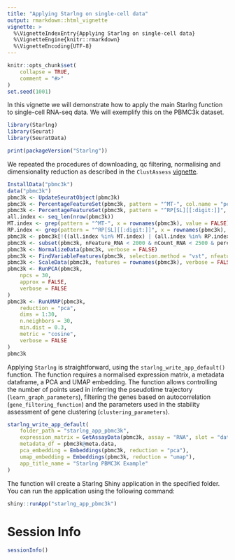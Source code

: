 ```yaml
---
title: "Applying Starlng on single-cell data"
output: rmarkdown::html_vignette
vignette: >
  %\VignetteIndexEntry{Applying Starlng on single-cell data}
  %\VignetteEngine{knitr::rmarkdown}
  %\VignetteEncoding{UTF-8}
---
```


```r
knitr::opts_chunk$set(
    collapse = TRUE,
    comment = "#>"
)
set.seed(1001)
```

In this vignette we will demonstrate how to apply the main Starlng function to single-cell RNA-seq data. We will exemplify this on the PBMC3k dataset.

```r
library(Starlng)
library(Seurat)
library(SeuratData)

print(packageVersion("Starlng"))
```

We repeated the procedures of downloading, qc filtering, normalising and dimensionality reduction as described in the `ClustAssess` [vignette](https://github.com/Core-Bioinformatics/ClustAssess/blob/main/vignettes/stability-pipeline-description.Rmd).

```r
InstallData("pbmc3k")
data("pbmc3k")
pbmc3k <- UpdateSeuratObject(pbmc3k)
pbmc3k <- PercentageFeatureSet(pbmc3k, pattern = "^MT-", col.name = "percent.mito")
pbmc3k <- PercentageFeatureSet(pbmc3k, pattern = "^RP[SL][[:digit:]]", col.name = "percent.rp")
all.index <- seq_len(nrow(pbmc3k))
MT.index <- grep(pattern = "^MT-", x = rownames(pbmc3k), value = FALSE)
RP.index <- grep(pattern = "^RP[SL][[:digit:]]", x = rownames(pbmc3k), value = FALSE)
pbmc3k <- pbmc3k[!((all.index %in% MT.index) | (all.index %in% RP.index)), ]
pbmc3k <- subset(pbmc3k, nFeature_RNA < 2000 & nCount_RNA < 2500 & percent.mito < 7 & percent.rp > 7)
pbmc3k <- NormalizeData(pbmc3k, verbose = FALSE)
pbmc3k <- FindVariableFeatures(pbmc3k, selection.method = "vst", nfeatures = 3000, verbose = FALSE)
pbmc3k <- ScaleData(pbmc3k, features = rownames(pbmc3k), verbose = FALSE)
pbmc3k <- RunPCA(pbmc3k,
    npcs = 30,
    approx = FALSE,
    verbose = FALSE
)
pbmc3k <- RunUMAP(pbmc3k,
    reduction = "pca",
    dims = 1:30,
    n.neighbors = 30,
    min.dist = 0.3,
    metric = "cosine",
    verbose = FALSE
)
pbmc3k
```

Applying `Starlng` is straightforward, using the `starlng_write_app_default()` function. The function requires a normalised expression matrix, a metadata dataframe, a PCA and UMAP embedding. The function allows controlling the number of points used in inferring the pseudotime trajectory (`learn_graph_parameters`), filtering the genes based on autocorrelation (`gene_filtering_function`) and the parameters used in the stability assessment of gene clustering (`clustering_parameters`).

```r
starlng_write_app_default(
    folder_path = "starlng_app_pbmc3k",
    expression_matrix = GetAssayData(pbmc3k, assay = "RNA", slot = "data"),
    metadata_df = pbmc3k@meta.data,
    pca_embedding = Embeddings(pbmc3k, reduction = "pca"),
    umap_embedding = Embeddings(pbmc3k, reduction = "umap"),
    app_title_name = "Starlng PBMC3K Example"
)
```

The function will create a Starlng Shiny application in the specified folder. You can run the application using the following command:

```r
shiny::runApp("starlng_app_pbmc3k")
```

# Session Info

```r
sessionInfo()
```